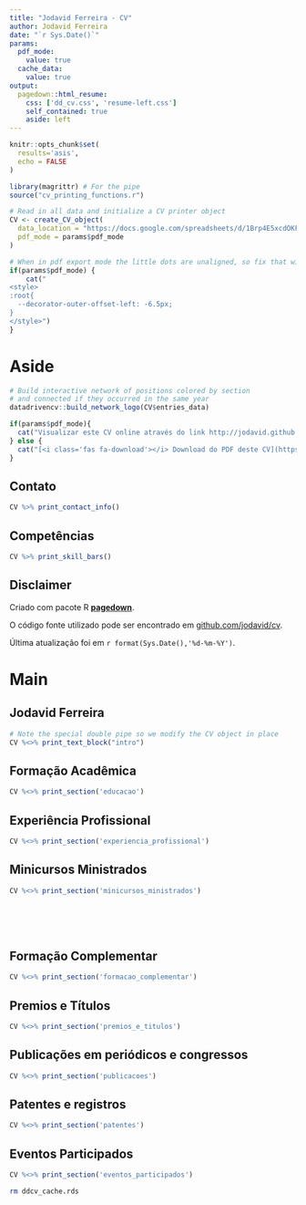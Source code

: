 ```yaml
---
title: "Jodavid Ferreira - CV"
author: Jodavid Ferreira
date: "`r Sys.Date()`"
params:
  pdf_mode:
    value: true
  cache_data:
    value: true
output:
  pagedown::html_resume:
    css: ['dd_cv.css', 'resume-left.css']
    self_contained: true
    aside: left
---
```


```r
knitr::opts_chunk$set(
  results='asis', 
  echo = FALSE
)

library(magrittr) # For the pipe
source("cv_printing_functions.r")

# Read in all data and initialize a CV printer object
CV <- create_CV_object(
  data_location = "https://docs.google.com/spreadsheets/d/1Brp4E5xcdOKFww3PCGKOV0_AzITMQF2QMERHgKdKvyI/edit?usp=sharing",
  pdf_mode = params$pdf_mode
)


```


```r
# When in pdf export mode the little dots are unaligned, so fix that with some conditional CSS.
if(params$pdf_mode) {
    cat("
<style>
:root{
  --decorator-outer-offset-left: -6.5px;
}
</style>")
}
```


Aside
================================================================================

<!--<div class="perfil">
</div> -->


```r
# Build interactive network of positions colored by section
# and connected if they occurred in the same year
datadrivencv::build_network_logo(CV$entries_data)
```


```r
if(params$pdf_mode){
  cat("Visualizar este CV online através do link http://jodavid.github.io/cv/")
} else {
  cat("[<i class='fas fa-download'></i> Download do PDF deste CV](https://github.com/jodavid/cv/raw/master/jodavid_cv.pdf)")
}
```

Contato {#contact}
--------------------------------------------------------------------------------

```r
CV %>% print_contact_info()
```



Competências {#skills}
--------------------------------------------------------------------------------

```r
CV %>% print_skill_bars()
```



Disclaimer {#disclaimer}
--------------------------------------------------------------------------------

Criado com pacote R [**pagedown**](https://github.com/rstudio/pagedown). 


O código fonte utilizado pode ser encontrado em
[github.com/jodavid/cv](https://github.com/jodavid/cv).

Última atualização foi em `r format(Sys.Date(),'%d-%m-%Y')`.



Main
================================================================================

Jodavid Ferreira {#title}
--------------------------------------------------------------------------------

```r
# Note the special double pipe so we modify the CV object in place
CV %<>% print_text_block("intro") 
```



Formação Acadêmica {data-icon=graduation-cap data-concise=true}
--------------------------------------------------------------------------------

```r
CV %<>% print_section('educacao')
```


Experiência Profissional {data-icon=suitcase}
--------------------------------------------------------------------------------

```r
CV %<>% print_section('experiencia_profissional')
```


Minicursos Ministrados {data-icon=laptop}
--------------------------------------------------------------------------------

```r
CV %<>% print_section('minicursos_ministrados')
```




<!-- These breaks just force a new page so section doesnt get cut off -->
<br>
<br>
<br>

Formação Complementar {data-icon=chalkboard-teacher}
--------------------------------------------------------------------------------


```r
CV %<>% print_section('formacao_complementar')
```



Premios e Títulos {data-icon=chart-line}
--------------------------------------------------------------------------------


```r
CV %<>% print_section('premios_e_titulos')
```



Publicações em periódicos e congressos {data-icon=book}
--------------------------------------------------------------------------------

```r
CV %<>% print_section('publicacoes')
```


Patentes e registros  {data-icon=newspaper}
--------------------------------------------------------------------------------

```r
CV %<>% print_section('patentes')
```

Eventos Participados  {data-icon=newspaper}
--------------------------------------------------------------------------------

```r
CV %<>% print_section('eventos_participados')
```

```bash
rm ddcv_cache.rds
```


